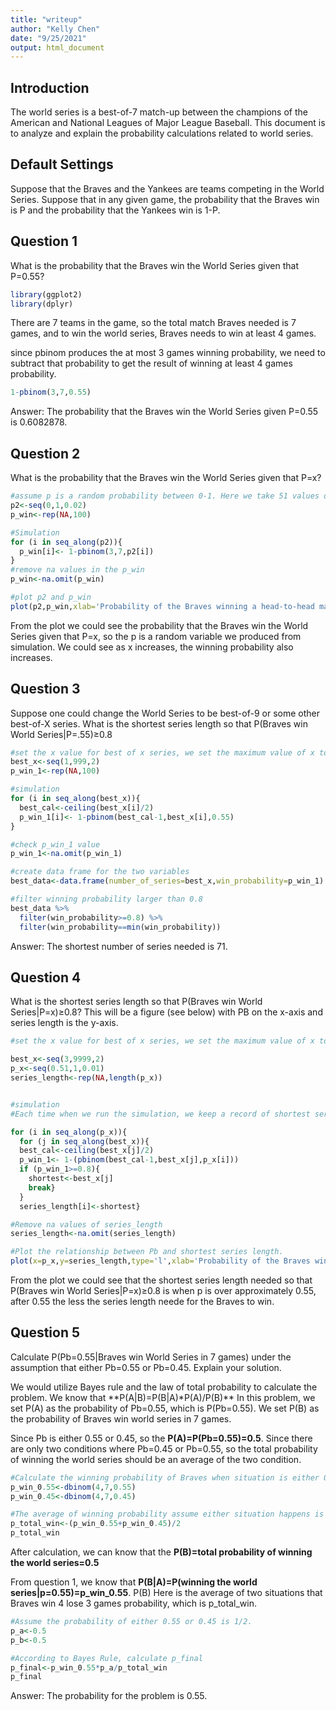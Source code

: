 ```yaml
---
title: "writeup"
author: "Kelly Chen"
date: "9/25/2021"
output: html_document
---
```




## Introduction

The world series is a best-of-7 match-up between the champions of the American and National Leagues of Major League Baseball. This document is to analyze and explain the probability calculations related to world series.

## Default Settings

Suppose that the Braves and the Yankees are teams competing in the World Series.
Suppose that in any given game, the probability that the Braves win is P and the probability that the Yankees win is 1-P. 

## Question 1

What is the probability that the Braves win the World Series given that P=0.55?
```r
library(ggplot2)
library(dplyr)
```
There are 7 teams in the game, so the total match Braves needed is 7 games, and to win the world series, Braves needs to win at least 4 games.

since pbinom produces the at most 3 games winning probability, we need to subtract that probability to get the result of winning at least 4 games probability.

```r
1-pbinom(3,7,0.55)
```

Answer: The probability that the Braves win the World Series given P=0.55 is 0.6082878.

## Question 2

What is the probability that the Braves win the World Series given that P=x?
```r
#assume p is a random probability between 0-1. Here we take 51 values of P to run the simulation to test the probability of Braves wins the world series.
p2<-seq(0,1,0.02)
p_win<-rep(NA,100)

#Simulation
for (i in seq_along(p2)){
  p_win[i]<- 1-pbinom(3,7,p2[i])
}
#remove na values in the p_win
p_win<-na.omit(p_win)

#plot p2 and p_win
plot(p2,p_win,xlab='Probability of the Braves winning a head-to-head matchup',ylab='Pr(Win World Series',type='l',main='Probability of winning the World Series')
```
From the plot we could see the probability that the Braves win the World Series given that P=x, so the p is a random variable we produced from simulation. We could see as x increases, the winning probability also increases.

## Question 3

Suppose one could change the World Series to be best-of-9 or some other best-of-X series. What is the shortest series length so that P(Braves win World Series|P=.55)≥0.8

```r
#set the x value for best of x series, we set the maximum value of x to 100.
best_x<-seq(1,999,2)
p_win_1<-rep(NA,100)

#simulation
for (i in seq_along(best_x)){
  best_cal<-ceiling(best_x[i]/2)
  p_win_1[i]<- 1-pbinom(best_cal-1,best_x[i],0.55)
} 

#check p_win_1 value
p_win_1<-na.omit(p_win_1)

#create data frame for the two variables
best_data<-data.frame(number_of_series=best_x,win_probability=p_win_1)

#filter winning probability larger than 0.8
best_data %>%
  filter(win_probability>=0.8) %>%
  filter(win_probability==min(win_probability))

```
Answer: The shortest number of series needed is 71.

## Question 4

What is the shortest series length so that P(Braves win World Series|P=x)≥0.8? This will be a figure (see below) with PB on the x-axis and series length is the y-axis.

```r

#set the x value for best of x series, we set the maximum value of x to 100.

best_x<-seq(3,9999,2)
p_x<-seq(0.51,1,0.01)
series_length<-rep(NA,length(p_x))


#simulation
#Each time when we run the simulation, we keep a record of shortest series length for each Pb.

for (i in seq_along(p_x)){
  for (j in seq_along(best_x)){
  best_cal<-ceiling(best_x[j]/2)
  p_win_1<- 1-(pbinom(best_cal-1,best_x[j],p_x[i]))
  if (p_win_1>=0.8){
    shortest<-best_x[j]
    break}
  }
  series_length[i]<-shortest}

#Remove na values of series_length
series_length<-na.omit(series_length)

#Plot the relationship between Pb and shortest series length.
plot(x=p_x,y=series_length,type='l',xlab='Probability of the Braves winning a head-to-head matchup',ylab='Series Length',main='Short series so that P(Win WS given p)>=0.8')

```

From the plot we could see that the shortest series length needed so that P(Braves win World Series|P=x)≥0.8 is when p is over approximately 0.55, after 0.55 the less the series length neede for the Braves to win.

## Question 5

Calculate P(Pb=0.55|Braves win World Series in 7 games) under the assumption that either Pb=0.55 or Pb=0.45. Explain your solution.

We would utilize Bayes rule and the law of total probability to calculate the problem. We know that **P(A|B)=P(B|A)*P(A)/P(B)**
In this problem, we set P(A) as the probability of Pb=0.55, which is P(Pb=0.55).
We set P(B) as the probability of Braves win world series in 7 games.

Since Pb is either 0.55 or 0.45, so the **P(A)=P(Pb=0.55)=0.5**.
Since there are only two conditions where Pb=0.45 or Pb=0.55, so the total probability of winning the world series should be an average of the two condition.
```r
#Calculate the winning probability of Braves when situation is either 0.45 or 0.55
p_win_0.55<-dbinom(4,7,0.55)
p_win_0.45<-dbinom(4,7,0.45)

#The average of winning probability assume either situation happens is 1/2.
p_total_win<-(p_win_0.55+p_win_0.45)/2
p_total_win
```
After calculation, we can know that the **P(B)=total probability of winning the world series=0.5**

From question 1, we know that **P(B|A)=P(winning the world series|p=0.55)=p_win_0.55**. P(B) Here is the average of two situations that Braves win 4 lose 3 games probability, which is p_total_win.
```r

#Assume the probability of either 0.55 or 0.45 is 1/2.
p_a<-0.5
p_b<-0.5

#According to Bayes Rule, calculate p_final
p_final<-p_win_0.55*p_a/p_total_win
p_final
```
Answer: The probability for the problem is 0.55.
